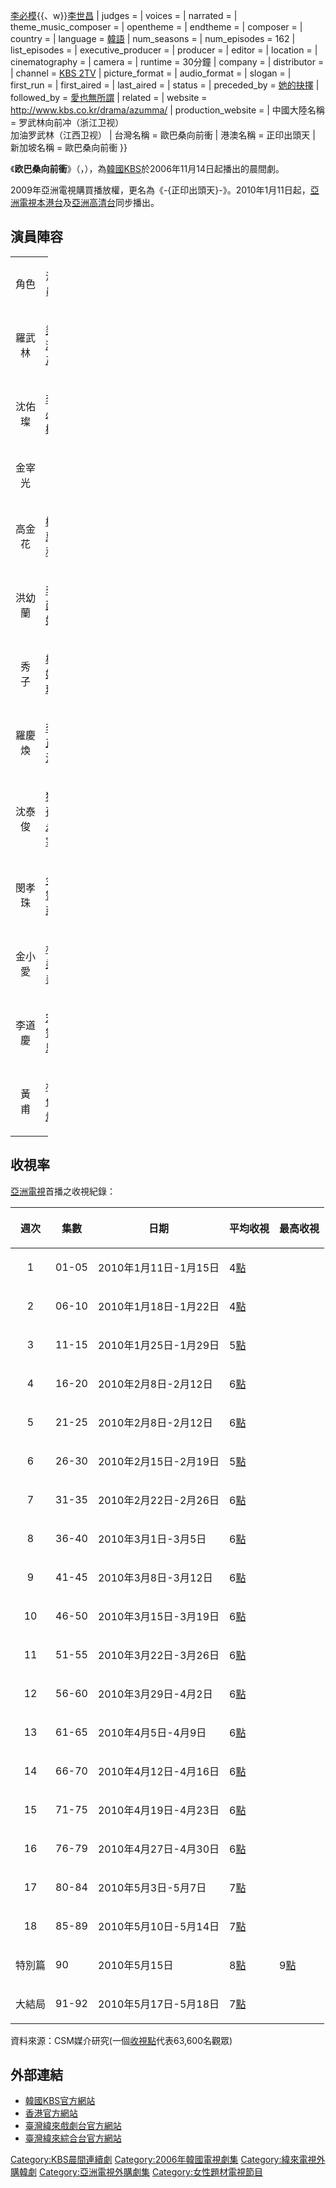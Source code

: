 {{noteTA
|T=zh-hans:罗武林向前冲;zh-hk:正印出頭天;zh-tw:歐巴桑向前衝;
|1=zh-hans:罗武林向前冲;zh-hk:正印出頭天;zh-tw:歐巴桑向前衝;
}}
{{Infobox Television
| show_name            = 歐巴桑向前衝
| original_name        = {{lang|ko|아줌마가 간다}}
| image                = [[File:Here_Comes_Ajumma.jpg|250px]]
| caption              = 
| show_name_2          = 
| genre                = 
| format               = 
| creator              = 
| developer            = 
| writer               = [[文恩娥|文恩娥]]、[[權道希|權道希]]
| director             = [[金明旭|金明旭]]
| creative_director    = 
| presenter            = 
| starring             = [[梁瀞疋|梁瀞疋]]{{、w}}[[李必模|李必模]]{{、w}}[[李世昌|李世昌]]
| judges               = 
| voices               = 
| narrated             = 
| theme_music_composer = 
| opentheme            = 
| endtheme             = 
| composer             = 
| country              = {{ROK}}
| language             = [[韓語|韓語]]
| num_seasons          = 
| num_episodes         = 162
| list_episodes        = 
| executive_producer   = 
| producer             = 
| editor               = 
| location             = 
| cinematography       = 
| camera               = 
| runtime              = 30分鐘
| company              = 
| distributor          = 
| channel              = [[KBS第2頻道|KBS 2TV]]
| picture_format       = 
| audio_format         = 
| slogan               = 
| first_run            = {{ROK}}
| first_aired          = {{start date|2006|11|14}}
| last_aired           = {{end date|2007|5|19}}
| status               = 
| preceded_by          = [[她的抉擇|她的抉擇]]
| followed_by          = [[愛也無所謂|愛也無所謂]]
| related              = 
| website              = http://www.kbs.co.kr/drama/azumma/ 
| production_website   = 
| 中國大陸名稱 = 罗武林向前冲（浙江卫视）<br>加油罗武林（江西卫视）
| 台灣名稱   = 歐巴桑向前衝
| 港澳名稱   = 正印出頭天
| 新加坡名稱 = 歐巴桑向前衝
}}

《'''欧巴桑向前衝'''》（{{lang-ko|'''아줌마가 간다'''}}，{{lang-en|'''Here Comes Ajumma'''}}），為[[韓國|韓國]][[韓國放送公社|KBS]]於2006年11月14日起播出的晨間劇。

2009年亞洲電視購買播放權，更名為《-{正印出頭天}-》。2010年1月11日起，[[亞洲電視|亞洲電視]][[本港台|本港台]]及[[亞洲高清台|亞洲高清台]]同步播出。

== 演員陣容 ==
{| class="wikitable" width="60%"
|- style="background:cornflowerblue; color:white" align=center
|width="10%"|角色||width="10%"|演員
|-
|<center>羅武林||[[梁瀞疋|梁瀞疋]]                            
|-                                                               
|<center>沈佑璨||[[李必模|李必模]]                                                                                    
|-
|<center>金宰光||{{link-ko|李世昌 (演員)|이세창|李世昌}}
|-
|<center>高金花||[[柳惠利|柳惠利]]
|-
|<center>洪幼蘭||[[李西妍|李西妍]]
|-  
|<center>秀　子||[[楊姬瓊|楊姬瓊]]
|-
|<center>羅慶煥||[[李正浩|李正浩]] 
|-
|<center>沈泰俊||[[獨孤永宰|獨孤永宰]]
|-
|<center>閔孝珠||[[金智燕|金智燕]]
|-
|<center>金小愛||[[朴柔善|朴柔善]]
|-
|<center>李道慶||[[宋智恩|宋智恩]]
|-
|<center>黃　甫||[[朴仁煥|朴仁煥]]
|}

== 收視率 ==

[[亞洲電視|亞洲電視]]首播之收視紀錄：
{|class=wikitable
!週次!!集數!!日期!!平均收視!!最高收視
|-
|align=center|1||01-05||2010年1月11日-1月15日||4[[收視點|點]]
|-
|align=center|2||06-10||2010年1月18日-1月22日||4[[收視點|點]]
|-
|align=center|3||11-15||2010年1月25日-1月29日||5[[收視點|點]]
|-
|align=center|4||16-20||2010年2月8日-2月12日||6[[收視點|點]]
|-
|align=center|5||21-25||2010年2月8日-2月12日||6[[收視點|點]]
|-
|align=center|6||26-30||2010年2月15日-2月19日||5[[收視點|點]]
|-
|align=center|7||31-35||2010年2月22日-2月26日||6[[收視點|點]]
|-
|align=center|8||36-40||2010年3月1日-3月5日||6[[收視點|點]]
|-
|align=center|9||41-45||2010年3月8日-3月12日||6[[收視點|點]]
|-
|align=center|10||46-50||2010年3月15日-3月19日||6[[收視點|點]]
|-
|align=center|11||51-55||2010年3月22日-3月26日||6[[收視點|點]]
|-
|align=center|12||56-60||2010年3月29日-4月2日||6[[收視點|點]]
|-
|align=center|13||61-65||2010年4月5日-4月9日||6[[收視點|點]]
|-
|align=center|14||66-70||2010年4月12日-4月16日||6[[收視點|點]]
|-
|align=center|15||71-75||2010年4月19日-4月23日||6[[收視點|點]]
|-
|align=center|16||76-79||2010年4月27日-4月30日||6[[收視點|點]]
|-
|align=center|17||80-84||2010年5月3日-5月7日||7[[收視點|點]]
|-
|align=center|18||85-89||2010年5月10日-5月14日||7[[收視點|點]]
|-
|align=center|特別篇||90||2010年5月15日||8[[收視點|點]]||9[[收視點|點]]
|-
|align=center|大結局||91-92||2010年5月17日-5月18日||7[[收視點|點]]
|}
資料來源：CSM媒介研究(一個[[收視點|收視點]]代表63,600名觀眾)

== 外部連結 ==
* [http://www.kbs.co.kr/drama/azumma/ 韓國KBS官方網站] {{Wayback|url=http://www.kbs.co.kr/drama/azumma/ |date=20100220020746 }}{{ko}}
* [https://web.archive.org/web/20100110080127/http://www.hkatv.com/v3/drama/10/Here_Comes_Ajumma/ 香港官方網站]{{zh-hk}}
* [http://drama.videoland.com.tw/channel/obs/default.htm 臺灣緯來戲劇台官方網站] {{Wayback|url=http://drama.videoland.com.tw/channel/obs/default.htm |date=20090505061732 }}{{zh-tw}}
* [http://ontv.videoland.com.tw/channel/obs/ 臺灣緯來綜合台官方網站] {{Wayback|url=https://web.archive.org/web/20071025003612/http://ontv.videoland.com.tw/channel/obs/ |date=20071025003612 }}{{zh-tw}}

{{電視節目的變遷
|電視台={{ROK}} [[韓國放送公社|KBS]]
|播放檔次=[[KBS_2TV晨間連續劇|晨間劇]]
|節目名稱=歐巴-{}-桑向前衝<br />（2006.11.14－2007.5.19）
|上一節目=[[那女人的選擇|那女人的選擇]]<br />（2006.5.1－2006.11.12）
|下一節目=[[就算愛也沒關係|就算愛也沒關係]]<br />（2007.5.21－2007.9.29）
}}
{{電視節目的變遷
|電視台= {{TWN}} [[緯來戲劇台|緯來戲劇台]]
|播放檔次= 週一至五21:00－22:00
|節目名稱= 歐巴-{}-桑向前衝<br />（2007.9.12－2008.1.30）
|上一節目= {{lk|愛情無法擋|사랑은 아무도 못말려}}<br />（2007.1.4－2007.5.9）<hr>[[你好！小姐|Hello 小姐]]（重播輪）<br />（2007.8.7－2008.9.11）
|下一節目= [[愛恨一線間|愛恨一線間]]<br />（2008.1.31－2008.5.23）
|2電視台= [[緯來綜合台|緯來綜合台]]
|2播放檔次= 週一至五20:00－21:00
|2節目名稱= 歐巴-{}-桑向前衝<br />（2007.10.8－2008.12.14）<br />（停播）
|2上一節目= [[紅豆女之戀|紅豆女之戀]]（重播）<br />（2007－2007.10.5）
|2下一節目= [[神機妙算劉伯溫|神機妙算劉伯溫]]<br />（2007.12.17－2008.1）<hr>[[堅強的野花|堅強的野花]]<br />（2008.02.12－2008.4.8）
}}
{{電視節目的變遷
|電視台={{HK}} [[亞洲電視|亞洲電視]][[本港台|本港台]]及[[亞洲高清台|亞洲高清台]]
|播放檔次=星期一至五 21:30－22:30（非賽馬日同步播放）<br>4月26日 暫停播映<br>特別篇：5月15日（星期六）21:35-23:35 
|節目名稱=正印出-{}-頭天<br />（2010.1.11－2010.5.18）
|上一節目=[[好老婆大聯盟|好-{}-老婆大聯-{}-盟]]<br />（2009.8.24－2010.1.9）
|下一節目=[[篤姬_(電視劇)|篤姬]]<br />（2010.5.19－2010.7.23）
}}
{{電視節目的變遷
|電視台={{SIN}} [[新传媒电视U频道|新传媒电视U频道]]
|播放檔次=每週一至週五 19:00－20:00
|節目名稱=欧巴-{}-桑，向前冲<br />(2010.3.31－2010.7.28)
|上一節目=[[妻子的誘惑|妻子的誘惑]]<br />（2009.11.19－2010.3.30）
|下一節目=[[不像三兄弟|不-{}-像三兄-{}-弟]]<br />（2010.7.29－2010.12.3）
}}


{{KBS晨間連續劇}}
{{江西卫视电视剧}}

{{DEFAULTSORT:Ajummaga Ganda}}
[[Category:KBS晨間連續劇|Category:KBS晨間連續劇]]
[[Category:2006年韓國電視劇集|Category:2006年韓國電視劇集]]
[[Category:緯來電視外購韓劇|Category:緯來電視外購韓劇]]
[[Category:亞洲電視外購劇集|Category:亞洲電視外購劇集]]
[[Category:女性題材電視節目|Category:女性題材電視節目]]